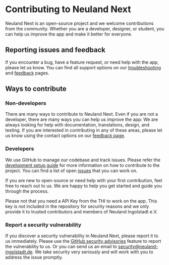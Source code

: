 
# Contributing to Neuland Next

Neuland Next is an open-source project and we welcome contributions from the community. Whether you are a developer, designer, or student, you can help us improve the app and make it better for everyone.

## Reporting issues and feedback

If you encounter a bug, have a feature request, or need help with the app, please let us know. You can find all support options on our [troubleshooting](/en/app/troubleshoot) and [feedback](/en/app/feedback) pages.

## Ways to contribute

### Non-developers

There are many ways to contribute to Neuland Next. Even if you are not a developer, there are many ways you can help us improve the app:
We are always looking for help with documentation, translations, design, and testing. If you are interested in contributing in any of these areas, please let us know using the contact options on our [feedback page](/en/app/feedback).

### Developers

We use GitHub to manage our codebase and track issues. Please refer the [development setup guide](/en/app/setup) for more information on how to contribute to the project. You can find a list of open [issues](https://github.com/neuland-ingolstadt/neuland.app-native/issues) that you can work on.

If you are new to open-source or need help with your first contribution, feel free to reach out to us. We are happy to help you get started and guide you through the process.

<Callout type="important">
Please not that you need a API Key from the THI to work on the app. This key is not included in the repository for security reasons and we only provide it to trusted contributors and members of Neuland Ingolstadt e.V.
</Callout>

### Report a security vulnerability

If you discover a security vulnerability in Neuland Next, please report it to us immediately. Please use the [GitHub security advisories](https://github.com/neuland-ingolstadt/neuland.app-native/security/advisories/new) feature to report the vulnerability to us. Or you can send us an email to [security@neuland-ingolstadt.de](mailto:security@neuland-ingolstadt.de).
We take security very seriously and will work with you to address the issue promptly.
